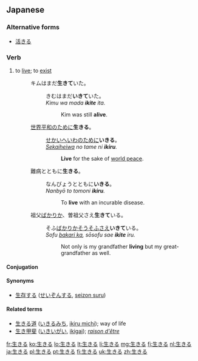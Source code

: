 ==Japanese==
{{ja-kanjitab|生}}

===Alternative forms===
* [[活きる]]

===Verb===
{{ja-verb|kk|tr=intrans|type=2|hira=いきる|rom=ikiru}}

# to [[live]]; to [[exist]]
#: キムはまだ'''生きて'''いた。
#:: きむはまだ'''いきて'''いた。
#:: ''Kimu wa mada '''ikite''' ita.''
#::: Kim was still '''alive'''.
#: [[世界平和]]のために'''生きる'''。
#:: [[せかいへいわ]]のために'''いきる'''。
#:: ''[[sekaiheiwa|Sekaiheiwa]] no tame ni '''ikiru'''.''
#::: '''Live''' for the sake of [[world peace]].
#: 難病とともに'''生きる'''。
#:: なんびょうとともに'''いきる'''。
#:: ''Nanbyō to tomoni '''ikiru'''.''
#::: To '''live''' with an incurable disease.
#: 祖父[[ばかりか]]、曽祖父さえ'''生きて'''いる。
#:: そふ[[ばかりか]]そうそふさえ'''いきて'''いる。
#:: ''Sofu [[bakari ka]], sōsofu sae '''ikite''' iru.''
#::: Not only is my grandfather '''living''' but my great-grandfather as well.

====Conjugation====
{{ja-ichi|生き|いき|iki}}

====Synonyms====
* {{sense|to live}} [[生存する]] ([[せいぞんする]], [[seizon suru]])

====Related terms====
* [[生きる道]] ([[いきるみち]], [[ikiru michi]]); way of life
* [[生き甲斐]] ([[いきいがい]], [[ikigai]]); ''[[raison d'être]]''

[[fr:生きる]]
[[ko:生きる]]
[[lo:生きる]]
[[lt:生きる]]
[[li:生きる]]
[[mg:生きる]]
[[fj:生きる]]
[[nl:生きる]]
[[ja:生きる]]
[[pl:生きる]]
[[pt:生きる]]
[[fi:生きる]]
[[uk:生きる]]
[[zh:生きる]]
